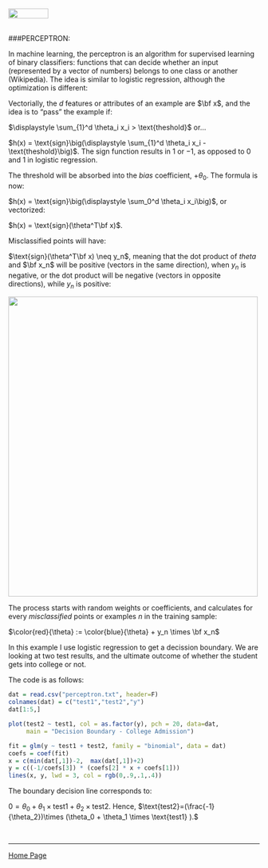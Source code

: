 <br>
<a href="http://rinterested.github.io/statistics/index.html">
<img HEIGHT="20" WIDTH="80" src="https://cloud.githubusercontent.com/assets/9312897/10556783/a27a26fa-745c-11e5-9b1a-2d5bd737387a.PNG"></a>
<br><br>

###PERCEPTRON:
<br>

In machine learning, the perceptron is an algorithm for supervised learning of binary classifiers: functions that can decide whether an input (represented by a vector of numbers) belongs to one class or another (Wikipedia). The idea is similar to logistic regression, although the optimization is different:

Vectorially, the $d$ features or attributes of an example are $\bf x$, and the idea is to "pass" the example if:

$\displaystyle \sum_{1}^d \theta_i x_i > \text{theshold}$ or...

$h(x) = \text{sign}\big(\displaystyle \sum_{1}^d \theta_i x_i - \text{theshold}\big)$. The sign function results in $1$ or $-1$, as opposed to $0$ and $1$ in logistic regression.

The threshold will be absorbed into the *bias* coefficient, $+ \theta_0$. The formula is now:

$h(x) = \text{sign}\big(\displaystyle \sum_0^d \theta_i x_i\big)$, or vectorized:

$h(x) = \text{sign}(\theta^T\bf x)$.

Misclassified points will have:

$\text{sign}(\theta^T\bf x) \neq y_n$, meaning that the dot product of $theta$ and $\bf x_n$ will be positive (vectors in the same direction), when $y_n$ is negative, or the dot product will be negative (vectors in opposite directions), while $y_n$ is positive:

<img height="600" width="500" src="https://cloud.githubusercontent.com/assets/9312897/16343283/27443d5e-3a04-11e6-9749-484cd68dc971.png">

The process starts with random weights or coefficients, and calculates for every *misclassified* points or examples $n$ in the training sample:

$\color{red}{\theta} := \color{blue}{\theta} + y_n \times \bf x_n$

In this example I use logistic regression to get a decission boundary. We are looking at two test results, and the ultimate outcome of whether the student gets into college or not.

The code is as follows:

```r
dat = read.csv("perceptron.txt", header=F)
colnames(dat) = c("test1","test2","y")
dat[1:5,]

plot(test2 ~ test1, col = as.factor(y), pch = 20, data=dat,
     main = "Decision Boundary - College Admission")

fit = glm(y ~ test1 + test2, family = "binomial", data = dat)
coefs = coef(fit)
x = c(min(dat[,1])-2,  max(dat[,1])+2)
y = c((-1/coefs[3]) * (coefs[2] * x + coefs[1]))
lines(x, y, lwd = 3, col = rgb(0,.9,.1,.4))
```

The boundary decision line corresponds to:

$0 = \theta_0 + \theta_1 \times \text{test1} + \theta_2 \times \text{test2}$. Hence, $\text{test2}=(\frac{-1}{\theta_2})\times (\theta_0 + \theta_1 \times \text{test1} ).$

<br>


---

<a href="http://rinterested.github.io/statistics/index.html">Home Page</a>

